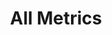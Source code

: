---
title: 'All Metrics'
description: 'All dataset and column-level evaluations.'
noindex: "true"
---